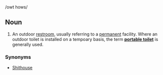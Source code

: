 /owt hows/

==Noun==
#An outdoor [[restroom]], usually referring to a [[permanent]] facility. Where an outdoor toilet is installed on a tempoary basis, the term '''[[portable toilet]]''' is generally used.

===Synonyms===
*[[Shithouse]]
